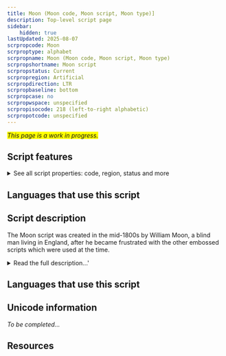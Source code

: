 ```yaml
---
title: Moon (Moon code, Moon script, Moon type)]
description: Top-level script page
sidebar:
    hidden: true
lastUpdated: 2025-08-07
scrpropcode: Moon
scrproptype: alphabet
scrpropname: Moon (Moon code, Moon script, Moon type)
scrpropshortname: Moon script
scrpropstatus: Current
scrpropregion: Artificial
scrpropdirection: LTR
scrpropbaseline: bottom
scrpropcase: no
scrpropwspace: unspecified
scrpropisocode: 218 (left-to-right alphabetic)
scrpropotcode: unspecified
---
```


<span style='background-color:yellow'>_This page is a work in progress._</span>


## Script features

<details>
<summary> See all script properties: code, region, status and more</summary>
<ScriptInfo />
</details>

## Languages that use this script

<WsList script='Moon' wsMax='5' />

## Script description

The Moon script was created in the mid-1800s by William Moon, a blind man living in England, after he became frustrated with the other embossed scripts which were used at the time.

<details><summary>Read the full description...'</summary>_Not yet available._</details>

## Languages that use this script

<WsList script='Moon' wsMax='5' />

## Unicode information

_To be completed..._

## Resources

<ScriptResources detailSummary='seemore' />

